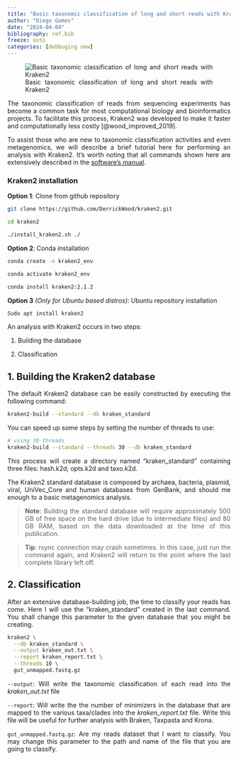 ```yaml
---
title: "Basic taxonomic classification of long and short reads with Kraken2"
author: "Diego Gomes"
date: "2024-04-04"
bibliography: ref.bib
freeze: auto
categories: [debbuging new]
---
```


```{=html}
<style>
body {
text-align: justify}
</style>
```
![Basic taxonomic classification of long and short reads with Kraken2](Fig.png)

The taxonomic classification of reads from sequencing experiments has become a common task for most computational biology and bioinformatics projects. To facilitate this process, Kraken2 was developed to make it faster and computationally less costly [@wood_improved_2019].

To assist those who are new to taxonomic classification activities and even metagenomics, we will describe a brief tutorial here for performing an analysis with Kraken2. It's worth noting that all commands shown here are extensively described in the [software's manual](https://github.com/DerrickWood/kraken2/blob/master/docs/MANUAL.markdown).

### Kraken2 installation

**Option 1**: Clone from github repository

```bash
git clone https://github.com/DerrickWood/kraken2.git

cd kraken2

./install_kraken2.sh ./
```

**Option 2**: Conda installation

```bash
conda create -n kraken2_env

conda activate kraken2_env

conda install kraken2:2.1.2
```

**Option 3** *(Only for Ubuntu based distros)*: Ubuntu repository installation

```bash
Sudo apt install kraken2
```

An analysis with Kraken2 occurs in two steps:

1.  Building the database

2.  Classification

## 1. Building the Kraken2 database

The default Kraken2 database can be easily constructed by executing the following command:

```bash
kraken2-build --standard --db kraken_standard
```

You can speed up some steps by setting the number of threads to use:

```bash
# using 30 threads
kraken2-build --standard --threads 30 --db kraken_standard
```

This process will create a directory named "kraken_standard" containing three files: hash.k2d; opts.k2d and taxo.k2d.

The Kraken2 standard database is composed by archaea, bacteria, plasmid, viral, UniVec_Core and human databases from GenBank, and should me enough to a basic metagenomics analysis.

> **Note**: Building the standard database will require approximately 500 GB of free space on the hard drive (due to intermediate files) and 80 GB RAM, based on the data downloaded at the time of this publication.

> **Tip**: rsync connection may crash sometimes. In this case, just run the command again, and Kraken2 will return to the point where the last complete library left off.

## 2. Classification

After an extensive database-building job, the time to classify your reads has come. Here I will use the "kraken_standard" created in the last command. You shall change this parameter to the given database that you might be creating.

```bash
kraken2 \
  --db kraken_standard \
  --output kraken_out.txt \
  --report kraken_report.txt \
  --threads 10 \
  gut_unmapped.fastq.gz
```

`--output`: Will write the taxonomic classification of each read into the *kraken_out.txt* file

`--report`: Will write the the number of minimizers in the database that are mapped to the various taxa/clades into the *kraken_report.txt* file. Write this file will be useful for further analysis with Braken, Taxpasta and Krona.

`gut_unmapped.fastq.gz`: Are my reads dataset that I want to classify. You may change this parameter to the path and name of the file that you are going to classify.
